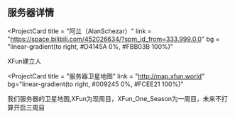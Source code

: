## 服务器详情

<ProjectCard
  title = "阿兰（AlanSchezar）"
  link = "https://space.bilibili.com/452026634/?spm_id_from=333.999.0.0"
  bg = "linear-gradient(to right, #D4145A 0%, #FBB03B 100%)"
>
  XFun建立人
</ProjectCard>

<ProjectCard
  title = "服务器卫星地图"
  link = "http://map.xfun.world"
  bg="linear-gradient(to right, #009245 0%, #FCEE21 100%)"
>
  我们服务器的卫星地图,XFun为现周目，XFun_One_Season为一周目，未来不打算开启三周目
</ProjectCard>
